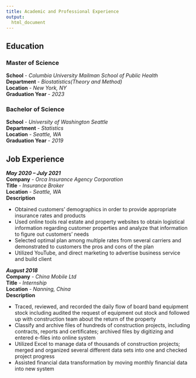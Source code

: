 ```yaml
---
title: Academic and Professional Experience
output: 
  html_document 
---
```



## Education

### Master of Science
**School** - *Columbia University Mailman School of Public Health*\
**Department** - *Biostatistics(Theory and Method)*\
**Location** - *New York, NY*\
**Graduation Year** - *2023*\

### Bachelor of Science
**School** - *University of Washington Seattle*\
**Department** - *Statistics*\
**Location** - *Seattle, WA*\
**Graduation Year** - *2019*\

## Job Experience 
***May 2020 – July 2021***\
**Company** - *Orca Insurance Agency Corporation*\
**Title** - *Insurance Broker*\
**Location** - *Seattle, WA*\
**Description**\

* Obtained customers’ demographics in order to provide appropriate insurance rates and products
* Used online tools real estate and property websites to obtain logistical information regarding customer properties and analyze that information to figure out customers’ needs
* Selected optimal plan among multiple rates from several carriers and demonstrated to customers the pros and cons of the plan
* Utilized YouTube, and direct marketing to advertise business service and build client\


***August 2018***\
**Company** - *China Mobile Ltd*\
**Title** - *Internship*\
**Location** - *Nanning, China*\
**Description**\

*	Traced, reviewed, and recorded the daily flow of board band equipment stock including audited the request of equipment out stock and followed up with construction team about the return of the property
* Classify and archive files of hundreds of construction projects, including contracts, reports and certificates; archived files by digitizing and entered e-files into online system
*	Utilized Excel to manage data of thousands of construction projects; merged and organized several different data sets into one and checked project progress
*	Assisted financial data transformation by moving monthly financial data into new system\


